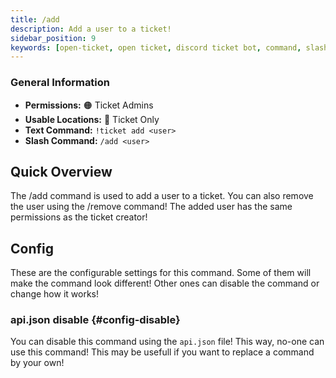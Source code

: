 ```yaml
---
title: /add
description: Add a user to a ticket!
sidebar_position: 9
keywords: [open-ticket, open ticket, discord ticket bot, command, slash command, add]
---
```


### General Information
- **Permissions:** 🟠 Ticket Admins
- **Usable Locations:** 🔴 Ticket Only
- **Text Command:** `!ticket add <user>`
- **Slash Command:** `/add <user>`

## Quick Overview
The /add command is used to add a user to a ticket. You can also remove the user using the /remove command!
The added user has the same permissions as the ticket creator!

<GoodImage src="/img/docs-v3/commands/add.png" size="50%"></GoodImage>

## Config
These are the <InlineLink url="docs/config/main" isdoc="true">configurable settings</InlineLink> for this command.
Some of them will make the command look different!
Other ones can disable the command or change how it works!

### <InlineLink url="docs/config/api" isdoc="true"><LabelText color="red">api.json</LabelText></InlineLink> disable \{#config-disable}
You can disable this command using the `api.json` file! This way, no-one can use this command!
This may be usefull if you want to replace a command by your own!